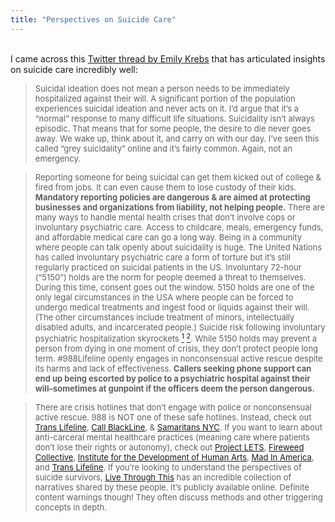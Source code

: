 ```yaml
---
title: "Perspectives on Suicide Care"
---
```


<br>
I came across this [Twitter thread by Emily Krebs](https://twitter.com/SaltySicky/status/1568751393086783494) that has articulated insights on suicide care incredibly well: 


> <font size="2.7">Suicidal ideation does not mean a person needs to be immediately hospitalized against their will. A significant portion of the population experiences suicidal ideation and never acts on it. I'd argue that it's a "normal" response to many difficult life situations. Suicidality isn't always episodic. That means that for some people, the desire to die never goes away. We wake up, think about it, and carry on with our day. I've seen this called "grey suicidality" online and it's fairly common. Again, not an emergency.</font> 

> <font size="2.5">Reporting someone for being suicidal can get them kicked out of college & fired from jobs. It can even cause them to lose custody of their kids. **Mandatory reporting policies are dangerous & are aimed at protecting businesses and organizations from liability, not helping people.** There are many ways to handle mental health crises that don't involve cops or involuntary psychiatric care. Access to childcare, meals, emergency funds, and affordable medical care can go a long way. Being in a community where people can talk openly about suicidality is huge. The United Nations has called involuntary psychiatric care a form of torture but it's still regularly practiced on suicidal patients in the US. Involuntary 72-hour ("5150") holds are the norm for people deemed a threat to themselves. During this time, consent goes out the window. 5150 holds are one of the only legal circumstances in the USA where people can be forced to undergo medical treatments and ingest food or liquids against their will. (The other circumstances include treatment of minors, intellectually disabled adults, and incarcerated people.) Suicide risk following involuntary psychiatric hospitalization skyrockets [$^1$](https://pubmed.ncbi.nlm.nih.gov/31162700/) [$^2$](https://www.ncbi.nlm.nih.gov/pmc/articles/PMC5710249/). While 5150 holds may prevent a person from dying in one moment of crisis, they don't protect people long term. #988Lifeline openly engages in nonconsensual active rescue despite its harms and lack of effectiveness. **Callers seeking phone support can end up being escorted by police to a psychiatric hospital against their will--sometimes at gunpoint if the officers deem the person dangerous.**</font> 

> <font size="2.5">There are crisis hotlines that don't engage with police or nonconsensual active rescue. 988 is NOT one of these safe hotlines. Instead, check out [Trans Lifeline](https://translifeline.org/), [Call BlackLine](https://www.callblackline.com/), & [Samaritans NYC](https://samaritansnyc.org/). If you want to learn about anti-carceral mental healthcare practices (meaning care where patients don't lose their rights or autonomy), check out [Project LETS](https://linktr.ee/projectlets), [Fireweed Collective](https://fireweedcollective.org/), [Institute for the Development of Human Arts](https://www.idha-nyc.org/), [Mad In America](https://www.madinamerica.com/), and [Trans Lifeline](https://translifeline.org/). If you're looking to understand the perspectives of suicide survivors, [Live Through This](https://livethroughthis.org/) has an incredible collection of narratives shared by these people. It's publicly available online. Definite content warnings though! They often discuss methods and other triggering concepts in depth.</font>  
